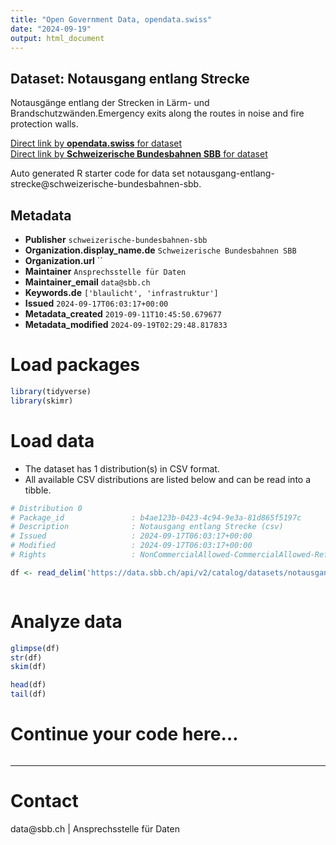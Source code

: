 ```yaml
---
title: "Open Government Data, opendata.swiss"
date: "2024-09-19"
output: html_document
---
```


## Dataset: Notausgang entlang Strecke

Notausgänge entlang der Strecken in Lärm- und Brandschutzwänden.Emergency exits along the routes in noise and fire protection walls.

[Direct link by **opendata.swiss** for dataset](https://opendata.swiss/de/dataset/notausgang-entlang-strecke)<br>
[Direct link by **Schweizerische Bundesbahnen SBB** for dataset](https://data.sbb.ch/explore/dataset/notausgang-entlang-strecke/)

Auto generated R starter code for data set notausgang-entlang-strecke@schweizerische-bundesbahnen-sbb.

## Metadata

- **Publisher** `schweizerische-bundesbahnen-sbb`
- **Organization.display_name.de** `Schweizerische Bundesbahnen SBB`
- **Organization.url** ``
- **Maintainer** `Ansprechsstelle für Daten`
- **Maintainer_email** `data@sbb.ch`
- **Keywords.de** `['blaulicht', 'infrastruktur']`
- **Issued** `2024-09-17T06:03:17+00:00`
- **Metadata_created** `2019-09-11T10:45:50.679677`
- **Metadata_modified** `2024-09-19T02:29:48.817833`


# Load packages

```r

library(tidyverse)
library(skimr)

```

# Load data

-   The dataset has 1 distribution(s) in CSV format.
-   All available CSV distributions are listed below and can be read into a tibble.

```r

# Distribution 0
# Package_id               : b4ae123b-0423-4c94-9e3a-81d865f5197c
# Description              : Notausgang entlang Strecke (csv)
# Issued                   : 2024-09-17T06:03:17+00:00
# Modified                 : 2024-09-17T06:03:17+00:00
# Rights                   : NonCommercialAllowed-CommercialAllowed-ReferenceRequired

df <- read_delim('https://data.sbb.ch/api/v2/catalog/datasets/notausgang-entlang-strecke/exports/csv?use_labels=true')



```

# Analyze data

```r

glimpse(df)
str(df)
skim(df)

head(df)
tail(df)

```

# Continue your code here...

```r

```

------------------------------------------------------------------------

# Contact

data@sbb.ch | Ansprechsstelle für Daten
